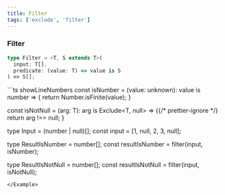 ```yaml
---
title: Filter
tags: ['exclude', 'filter']
---
```



### Filter

```ts showLineNumbers
type Filter = <T, S extends T>(
  input: T[],
  predicate: (value: T) => value is S
) => S[];
```

<Example>
```ts showLineNumbers
const isNumber = (value: unknown): value is number => {
  return Number.isFinite(value);
}

const isNotNull = <T>(arg: T): arg is Exclude<T, null> => {{/* prettier-ignore */}
  return arg !== null;
}

type Input = (number | null)[];
const input = [1, null, 2, 3, null];

type ResultIsNumber = number[];
const resultIsNumber = filter(input, isNumber);

type ResultIsNotNull = number[];
const resultIsNotNull = filter(input, isNotNull);

```
</Example>
```
